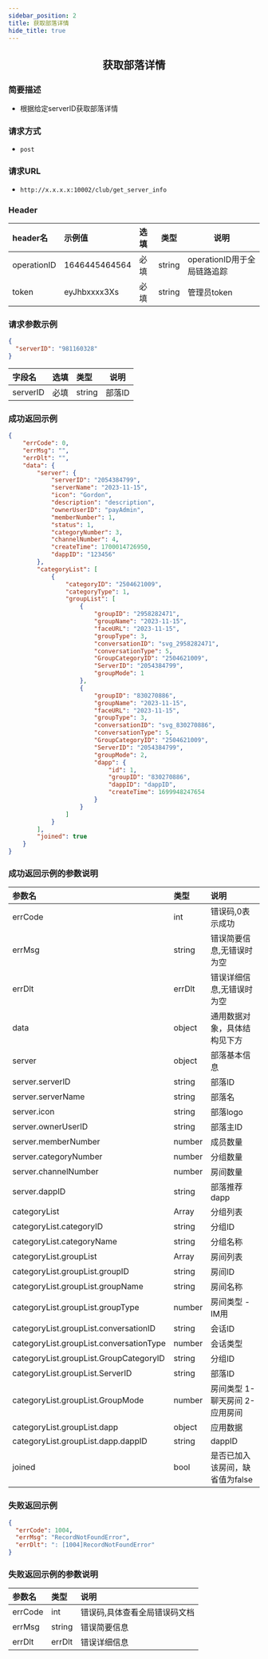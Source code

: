 ```yaml
---
sidebar_position: 2
title: 获取部落详情
hide_title: true
---
```


<center>

## 获取部落详情

</center>

### 简要描述
- 根据给定serverID获取部落详情
### 请求方式
- `post` 
### 请求URL
- `http://x.x.x.x:10002/club/get_server_info` 


### Header
|header名|示例值|选填|类型|说明|
|:----    |:-------    |:--- |---|------      |
|operationID|1646445464564|必填|string|operationID用于全局链路追踪|
|token|eyJhbxxxx3Xs|必填|string|管理员token|


### 请求参数示例


```json
{
  "serverID": "981160328"
}
```
|字段名|选填|类型|说明|
|:----    |:-------    |:--- |---|
|serverID|必填|string|部落ID|
### 成功返回示例


```json
{
    "errCode": 0,
    "errMsg": "",
    "errDlt": "",
    "data": {
        "server": {
            "serverID": "2054384799",
            "serverName": "2023-11-15",
            "icon": "Gordon",
            "description": "description",
            "ownerUserID": "payAdmin",
            "memberNumber": 1,
            "status": 1,
            "categoryNumber": 3,
            "channelNumber": 4,
            "createTime": 1700014726950,
            "dappID": "123456"
        },
        "categoryList": [
            {
                "categoryID": "2504621009",
                "categoryType": 1,
                "groupList": [
                    {
                        "groupID": "2958282471",
                        "groupName": "2023-11-15",
                        "faceURL": "2023-11-15",
                        "groupType": 3,
                        "conversationID": "svg_2958282471",
                        "conversationType": 5,
                        "GroupCategoryID": "2504621009",
                        "ServerID": "2054384799",
                        "groupMode": 1
                    },
                    {
                        "groupID": "830270886",
                        "groupName": "2023-11-15",
                        "faceURL": "2023-11-15",
                        "groupType": 3,
                        "conversationID": "svg_830270886",
                        "conversationType": 5,
                        "GroupCategoryID": "2504621009",
                        "ServerID": "2054384799",
                        "groupMode": 2,
                        "dapp": {
                            "id": 1,
                            "groupID": "830270886",
                            "dappID": "dappID",
                            "createTime": 1699948247654
                        }
                    }
                ]
            }
        ],
        "joined": true
    }
}
```
### 成功返回示例的参数说明


|参数名|类型|说明|
|:----    |:-------    |:--- |
|errCode|int|错误码,0表示成功|
|errMsg|string|错误简要信息,无错误时为空|
|errDlt|errDlt|错误详细信息,无错误时为空|
|data|object|通用数据对象，具体结构见下方|
|server|object|部落基本信息|
|server.serverID|string|部落ID|
|server.serverName|string|部落名|
|server.icon|string|部落logo|
|server.ownerUserID|string|部落主ID|
|server.memberNumber|number|成员数量|
|server.categoryNumber|number|分组数量|
|server.channelNumber|number|房间数量|
|server.dappID|string|部落推荐dapp|
|categoryList|Array|分组列表|
|categoryList.categoryID|string|分组ID|
|categoryList.categoryName|string|分组名称|
|categoryList.groupList|Array|房间列表|
|categoryList.groupList.groupID|string|房间ID|
|categoryList.groupList.groupName|string|房间名称|
|categoryList.groupList.groupType|number|房间类型 - IM用|
|categoryList.groupList.conversationID|string|会话ID|
|categoryList.groupList.conversationType|number|会话类型|
|categoryList.groupList.GroupCategoryID|string|分组ID|
|categoryList.groupList.ServerID|string|部落ID|
|categoryList.groupList.GroupMode|number|房间类型 1-聊天房间 2-应用房间|
|categoryList.groupList.dapp|object|应用数据|
|categoryList.groupList.dapp.dappID|string|dappID|
|joined|bool|是否已加入该房间，缺省值为false|


### 失败返回示例


```json
{
  "errCode": 1004,
  "errMsg": "RecordNotFoundError",
  "errDlt": ": [1004]RecordNotFoundError"
}
```
### 失败返回示例的参数说明


|参数名|类型|说明|
|:----    |:-------    |:--- |
|errCode|int|错误码,具体查看全局错误码文档|
|errMsg|string|错误简要信息|
|errDlt|errDlt|错误详细信息|
